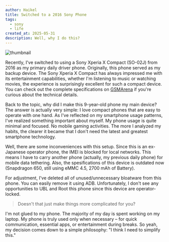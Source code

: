 ```yaml
---
author: Haikel
title: Switched to a 2016 Sony Phone
tags:
  - sony
  - life
created_at: 2025-05-31
description: Well, why I do this?
---
```


![thumbnail](https://ik.imagekit.io/haikelz/blog/im-back-using-a-2016-sony-phone/DSC03713%201.jpg?updatedAt=1748631293527)

Recently, I've switched to using a Sony Xperia X Compact (SO-02J) from 2016 as my primary daily driver phone. Originally, this phone served as my backup device. The Sony Xperia X Compact has always impressed me with its entertainment capabilities, whether I'm listening to music or watching movies, the experience is surprisingly excellent for such a compact device. You can check out the complete specifications on [GSMArena](https://www.gsmarena.com/sony_xperia_x_compact-8292.php) if you're curious about the technical details.

Back to the topic, why did I make this 9-year-old phone my main device? The answer is actually very simple: I love compact phones that are easy to operate with one hand. As I've reflected on my smartphone usage patterns, I've realized something important about myself. My phone usage is quite minimal and focused. No mobile gaming activities. The more I analyzed my habits, the clearer it became that I don't need the latest and greatest smartphone technology.

Well, there are some inconveniences with this setup. Since this is an ex-Japanese operator phone, the IMEI is blocked for local networks. This means I have to carry another phone (actually, my previous daily phone) for mobile data tethering. Also, the spesifications of this device is outdated now (Snapdragon 650, still using eMMC 4.5, 2700 mAh of Battery).

For adjustment, I've deleted all of unused/unnecessary bloatware from this phone. You can easily remove it using ADB. Unfortunately, I don't see any opportunities to UBL and Root this phone since this device are operator-locked.

> Doesn't that just make things more complicated for you?

I'm not glued to my phone. The majority of my day is spent working on my laptop. My phone is truly used only when necessary – for quick communication, essential apps, or entertainment during breaks. So yeah, my decision comes down to a simple philosophy: "I think I need to simplify this."
